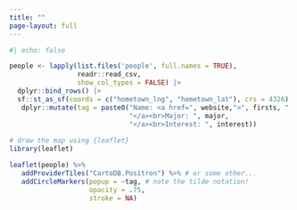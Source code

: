 ```yaml
---
title: ""
page-layout: full
---
```


```r
#| echo: false

people <- lapply(list.files('people', full.names = TRUE), 
                 readr::read_csv, 
                 show_col_types = FALSE) |> 
  dplyr::bind_rows() |> 
  sf::st_as_sf(coords = c("hometown_lng", "hometown_lat"), crs = 4326) |>  
   dplyr::mutate(tag = paste0("Name: <a href=", website,">", firsts, " ", last, 
                              "</a><br>Major: ", major,
                              "</a><br>Interest: ", interest))
   
# draw the map using {leaflet}
library(leaflet)

leaflet(people) %>% 
   addProviderTiles("CartoDB.Positron") %>% # or some other...
   addCircleMarkers(popup = ~tag, # note the tilde notation!
                    opacity = .75,
                    stroke = NA)
```